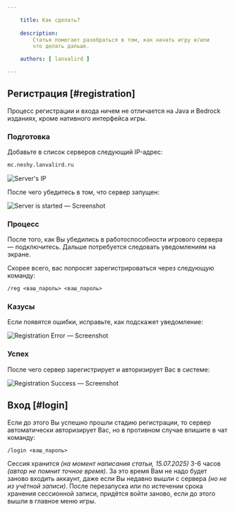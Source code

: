 ```yaml
---

    title: Как сделать?
    
    description:
        Статья помогает разобраться в том, как начать игру и/или 
        что делать дальше.

    authors: [ lanvalird ]

---
```



## Регистрация [#registration]

<Callout title="Различия платформ" type="warn">
  Процесс регистрации и входа ничем не отличается на Java и Bedrock изданиях,
  кроме нативного интерфейса игры.
</Callout>

<Steps>
<Step>

### Подготовка

Добавьте в список серверов следующий IP-адрес:

```txt
mc.neshy.lanvalird.ru
```

![Server's IP](../assets/server-list/sr-server-ip.png)

После чего убедитесь в том, что сервер запущен:

![Server is started — Screenshot](../assets/server-list/sl-upds-lr.png)

</Step>
<Step>

### Процесс

После того, как Вы убедились в работоспособности игрового сервера —
подключитесь. Дальше потребуется следовать уведомлениям на экране.

Скорее всего, вас попросят зарегистрироваться через следующую 
команду:

```txt
/reg <ваш_пароль> <ваш_пароль>
```

</Step>
<Step>

### Казусы

Если появятся ошибки, исправьте, как подскажет уведомление:

![Registration Error — Screenshot](./images/registration-error.png)

</Step>
<Step>

### Успех

После чего сервер зарегистрирует и авторизирует Вас в системе:

![Registration Success — Screenshot](./images/registration-success.png)

</Step>
</Steps>

## Вход [#login]

<Callout type="warn">
Если до этого Вы успешно прошли стадию регистрации, то сервер
автоматически авторизирует Вас, но в противном случае впишите в чат
команду:

```txt
/login <ваш_пароль>
```
</Callout>

Сессия хранится _(на момент написания статьи, 15.07.2025)_ 3-6 часов
_(автор не помнит точное время)_. За это время Вам не надо будет
заново входить аккаунт, даже если Вы недавно вышли с сервера
_(но не из учётной записи)_. После перезапуска или по истечении
срока хранения сессионной записи, придётся войти заново, если до
этого вышли в главное меню игры.
